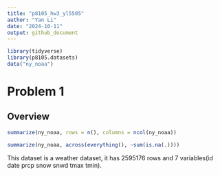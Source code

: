 ```yaml
---
title: "p8105_hw3_yl5505"
author: "Yan Li"
date: "2024-10-11"
output: github_document
---
```


```r
library(tidyverse)
library(p8105.datasets)
data("ny_noaa")
```
# Problem 1

## Overview

```r
summarize(ny_noaa, rows = n(), columns = ncol(ny_noaa))

summarize(ny_noaa, across(everything(), ~sum(is.na(.))))

```

This dataset is a weather dataset, it has 2595176 rows and 7 variables(id       date prcp snow snwd tmax tmin).

